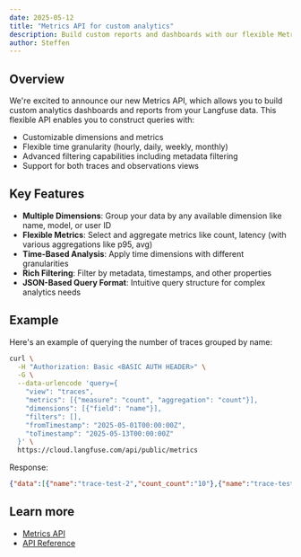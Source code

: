 ```yaml
---
date: 2025-05-12
title: "Metrics API for custom analytics"
description: Build custom reports and dashboards with our flexible Metrics API. Query traces, observations, and scores with custom dimensions, metrics, and time granularity.
author: Steffen
---
```



<ChangelogHeader />

## Overview

We're excited to announce our new Metrics API, which allows you to build custom analytics dashboards and reports from your Langfuse data.
This flexible API enables you to construct queries with:

- Customizable dimensions and metrics
- Flexible time granularity (hourly, daily, weekly, monthly)
- Advanced filtering capabilities including metadata filtering
- Support for both traces and observations views

## Key Features

- **Multiple Dimensions**: Group your data by any available dimension like name, model, or user ID
- **Flexible Metrics**: Select and aggregate metrics like count, latency (with various aggregations like p95, avg)
- **Time-Based Analysis**: Apply time dimensions with different granularities
- **Rich Filtering**: Filter by metadata, timestamps, and other properties
- **JSON-Based Query Format**: Intuitive query structure for complex analytics needs

## Example

Here's an example of querying the number of traces grouped by name:

```bash
curl \
  -H "Authorization: Basic <BASIC AUTH HEADER>" \
  -G \
  --data-urlencode 'query={
    "view": "traces",
    "metrics": [{"measure": "count", "aggregation": "count"}],
    "dimensions": [{"field": "name"}],
    "filters": [],
    "fromTimestamp": "2025-05-01T00:00:00Z",
    "toTimestamp": "2025-05-13T00:00:00Z"
  }' \
  https://cloud.langfuse.com/api/public/metrics
```

Response:

```json
{"data":[{"name":"trace-test-2","count_count":"10"},{"name":"trace-test-3","count_count":"10"},{"name":"trace-test-1","count_count":"10"}]}
```

## Learn more

- [Metrics API](/docs/analytics/metrics-api)
- [API Reference](https://api.reference.langfuse.com/#tag/metrics/GET/api/public/metrics)
